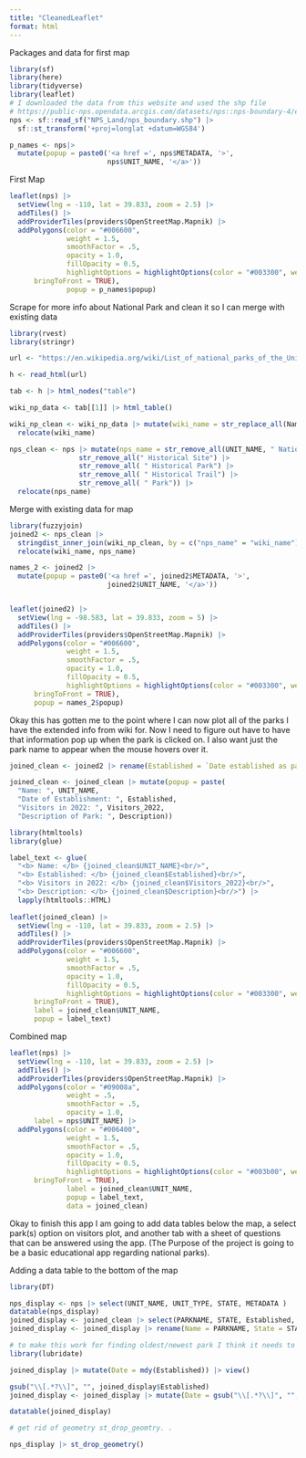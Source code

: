 ```yaml
---
title: "CleanedLeaflet"
format: html
---
```


Packages and data for first map 

```r
library(sf)
library(here)
library(tidyverse)
library(leaflet)
# I downloaded the data from this website and used the shp file 
# https://public-nps.opendata.arcgis.com/datasets/nps::nps-boundary-4/explore?location=37.015375%2C-81.906543%2C6.00
nps <- sf::read_sf("NPS_Land/nps_boundary.shp") |>
  sf::st_transform('+proj=longlat +datum=WGS84')

p_names <- nps|>
  mutate(popup = paste0('<a href =', nps$METADATA, '>',
                        nps$UNIT_NAME, '</a>'))
```

First Map 
```r
leaflet(nps) |>
  setView(lng = -110, lat = 39.833, zoom = 2.5) |>
  addTiles() |>
  addProviderTiles(providers$OpenStreetMap.Mapnik) |>
  addPolygons(color = "#006600",
              weight = 1.5,
              smoothFactor = .5,
              opacity = 1.0, 
              fillOpacity = 0.5,
              highlightOptions = highlightOptions(color = "#003300", weight = 2,
      bringToFront = TRUE),
              popup = p_names$popup)
```

Scrape for more info about National Park and clean it so I can merge with existing data 
```r
library(rvest)
library(stringr)

url <- "https://en.wikipedia.org/wiki/List_of_national_parks_of_the_United_States"

h <- read_html(url)

tab <- h |> html_nodes("table")

wiki_np_data <- tab[[1]] |> html_table()

wiki_np_clean <- wiki_np_data |> mutate(wiki_name = str_replace_all(Name, "[^[:alnum:]]", " ")) |>
  relocate(wiki_name)

nps_clean <- nps |> mutate(nps_name = str_remove_all(UNIT_NAME, " National") |>
                 str_remove_all(" Historical Site") |> 
                 str_remove_all( " Historical Park") |>
                 str_remove_all( " Historical Trail") |>
                 str_remove_all( " Park")) |>
  relocate(nps_name)
```

Merge with existing data for map 
```r
library(fuzzyjoin)
joined2 <- nps_clean |>
  stringdist_inner_join(wiki_np_clean, by = c("nps_name" = "wiki_name"), max_dist = 3) |>
  relocate(wiki_name, nps_name)

names_2 <- joined2 |>
  mutate(popup = paste0('<a href =', joined2$METADATA, '>',
                        joined2$UNIT_NAME, '</a>'))


leaflet(joined2) |>
  setView(lng = -98.583, lat = 39.833, zoom = 5) |>
  addTiles() |>
  addProviderTiles(providers$OpenStreetMap.Mapnik) |>
  addPolygons(color = "#006600",
              weight = 1.5,
              smoothFactor = .5,
              opacity = 1.0, 
              fillOpacity = 0.5,
              highlightOptions = highlightOptions(color = "#003300", weight = 2,
      bringToFront = TRUE),
      popup = names_2$popup)
```

Okay this has gotten me to the point where I can now plot all of the parks I have the extended info from wiki for. Now I need to figure out have to have that information pop up when the park is clicked on. I also want just the park name to appear when the mouse hovers over it. 
```r
joined_clean <- joined2 |> rename(Established = `Date established as park[12]`, Area = `Area (2023)[8]`, Visitors_2022 = `Recreation visitors (2022)[11]`) 

joined_clean <- joined_clean |> mutate(popup = paste(
  "Name: ", UNIT_NAME,
  "Date of Establishment: ", Established,
  "Visitors in 2022: ", Visitors_2022,
  "Description of Park: ", Description))

library(htmltools)
library(glue)

label_text <- glue(
  "<b> Name: </b> {joined_clean$UNIT_NAME}<br/>",
  "<b> Established: </b> {joined_clean$Established}<br/>",
  "<b> Visitors in 2022: </b> {joined_clean$Visitors_2022}<br/>",
  "<b> Description: </b> {joined_clean$Description}<br/>") |>
  lapply(htmltools::HTML)
  
leaflet(joined_clean) |>
  setView(lng = -110, lat = 39.833, zoom = 2.5) |>
  addTiles() |>
  addProviderTiles(providers$OpenStreetMap.Mapnik) |>
  addPolygons(color = "#006600",
              weight = 1.5,
              smoothFactor = .5,
              opacity = 1.0, 
              fillOpacity = 0.5,
              highlightOptions = highlightOptions(color = "#003300", weight = 2,
      bringToFront = TRUE),
      label = joined_clean$UNIT_NAME,
      popup = label_text)
```

Combined map 
```r
leaflet(nps) |>
  setView(lng = -110, lat = 39.833, zoom = 2.5) |>
  addTiles() |>
  addProviderTiles(providers$OpenStreetMap.Mapnik) |>
  addPolygons(color = "#09008a",
              weight = .5,
              smoothFactor = .5,
              opacity = 1.0, 
      label = nps$UNIT_NAME) |>
  addPolygons(color = "#006400",
              weight = 1.5,
              smoothFactor = .5,
              opacity = 1.0, 
              fillOpacity = 0.5,
              highlightOptions = highlightOptions(color = "#003b00", weight = 2,
      bringToFront = TRUE),
              label = joined_clean$UNIT_NAME,
              popup = label_text,
              data = joined_clean)
```

Okay to finish this app I am going to add data tables below the map, a select park(s) option on visitors plot, and another tab with a sheet of questions that can be answered using the app. (The Purpose of the project is going to be a basic educational app regarding national parks). 

Adding a data table to the bottom of the map 
```r
library(DT)

nps_display <- nps |> select(UNIT_NAME, UNIT_TYPE, STATE, METADATA )
datatable(nps_display)
joined_display <- joined_clean |> select(PARKNAME, STATE, Established, Area, Visitors_2022, Description)
joined_display <- joined_display |> rename(Name = PARKNAME, State = STATE, "Visitors in 2022" = Visitors_2022)

# to make this work for finding oldest/newest park I think it needs to be just the year it was established or turn data type into a year 
library(lubridate)

joined_display |> mutate(Date = mdy(Established)) |> view()

gsub("\\[.*?\\]", "", joined_display$Established)
joined_display <- joined_display |> mutate(Date = gsub("\\[.*?\\]", "", joined_display$Established)) |> mutate(Established_D = mdy(Date)) |> select(Name, State, Established_D, Area, `Visitors in 2022`, Description) |> rename(Established = Established_D)

datatable(joined_display) 

# get rid of geometry st_drop_geomtry. . 

nps_display |> st_drop_geometry()

```






